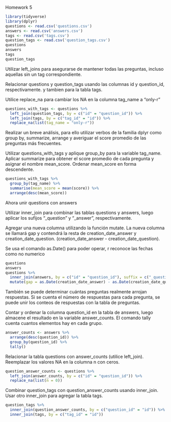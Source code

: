 Homework 5




```r
library(tidyverse)
library(dplyr)
questions <- read.csv('questions.csv')
answers <- read.csv('answers.csv')
tags <- read.csv('tags.csv')
question_tags <- read.csv('question_tags.csv')
questions
answers
tags
question_tags
```


Utilizar left_joins para asegurarse de mantener todas las preguntas, incluso aquellas sin un tag correspondiente.

Relacionar questions y question_tags usando las columnas id y question_id, respectivamente. y tambien para la tabla tags.

Utilice replace_na para cambiar los NA en la columna tag_name a "only-r"

```r
questions_with_tags <- questions %>%
  left_join(question_tags, by = c("id" = "question_id")) %>%
  left_join(tags, by = c("tag_id" = "id")) %>% 
  replace_na(list(tag_name = "only-r"))
```


Realizar un breve análisis, para ello utilizar verbos de la familia dplyr como group by, summarize, arrange y averiguar el score promedio de las preguntas más frecuentes.

Utilizar questions_with_tags y aplique group_by para la variable tag_name.
Aplicar summarize para obtener el score promedio de cada pregunta y asígnar el
nombre mean_score.
Ordenar mean_score en forma descendente.
```r
questions_with_tags %>%
  group_by(tag_name) %>%
  summarise(mean_score = mean(score)) %>%
  arrange(desc(mean_score))
```



Ahora unir questions con answers

Utilizar inner_join para combinar las tablas questions y answers, luego aplicar los sufijos "_question" y "_answer", respectivamente.

Agregar una nueva columna utilizando la función mutate. La nueva columna se llamará gap y contendrá la resta de creation_date_answer y creation_date_question. (creation_date_answer - creation_date_question).


Se usa el comando as.Date() para poder operar, r reconoce las fechas como no numerico

```r
questions
answers
questions %>%
  inner_join(answers, by = c("id" = "question_id"), suffix = c("_question", "_answer")) %>%
  mutate(gap = as.Date(creation_date_answer) - as.Date(creation_date_question))
```


También se puede determinar cuántas preguntas realmente arrojan respuestas. Si se cuenta el número de respuestas para cada pregunta, se puede unir los conteos de respuestas con la tabla de preguntas.


Contar y ordenar la columna question_id en la tabla de answers, luego almacene el resultado en la variable answer_counts. El comando tally cuenta cuantos elementos hay en cada grupo.


```r
answer_counts <- answers %>%
  arrange(desc(question_id)) %>%
  group_by(question_id) %>%
  tally()
```


Relacionar la tabla questions con answer_counts (utilice left_join).
Reemplazar los valores NA en la columna n con ceros.

```r
question_answer_counts <- questions %>%
  left_join(answer_counts, by = c("id" = "question_id")) %>%
  replace_na(list(n = 0))
```



Combinar question_tags con question_answer_counts usando inner_join.
Usar otro inner_join para agregar la tabla tags.


```r
question_tags %>%
  inner_join(question_answer_counts, by = c("question_id" = "id")) %>%
  inner_join(tags, by = c("tag_id" = "id"))
```









